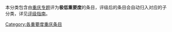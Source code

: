 本分类包含由[[Wikipedia:重庆专题|重庆专题]]评为'''极低重要度'''的条目，评级后的条目会自动归入对应的子分类，详见[[Wikipedia:重庆专题/评级|评级指南]]。

{{cat importance|topic=重庆|sort=重庆|importance=极低}}

{{CategoryTOC}}
[[Category:各重要度重庆条目|Category:各重要度重庆条目]]